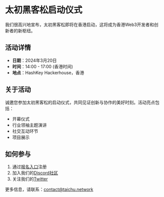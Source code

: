 # 太初黑客松启动仪式

我们很高兴地宣布，太初黑客松即将在香港启动，这将成为香港Web3开发者和创新者的新枢纽。

## 活动详情

- **日期**：2024年3月20日
- **时间**：14:00 - 17:00 (香港时间)
- **地点**：HashKey Hackerhouse，香港

## 关于活动

诚邀您参加太初黑客松的启动仪式，共同见证创新与协作的美好时刻。活动亮点包括：

- 开幕仪式
- 行业领袖主题演讲
- 社交互动环节
- 项目展示

## 如何参与

1. 通过[报名入口](https://forms.taichu.network/launch-event)注册
2. 加入我们的[Discord社区](https://discord.gg/qvPkbrYY)
3. 关注我们的[Twitter](https://x.com/HSKChain)

更多信息，请联系：[contact@taichu.network](mailto:contact@taichu.network)